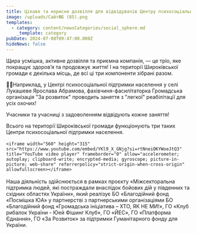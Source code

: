```yaml
---
title: Цікаве та корисне дозвілля для відвідувачів Центру психосоціальної підтримки
image: /uploads/СайтФБ (85).png
templates:
  - category: content/newsCategories/social_sphere.md
    _template: category
pubDate: 2024-07-08T09:47:00.000Z
hideNews: false
---
```


Щира усмішка, активне дозвілля та приємна компанія, — це тріо, яке покращує здоров’я та продовжує життя! І на території Широківської громади є декілька місць, де всі ці три компоненти зібрані разом. 

🧘‍♀️Наприклад, у Центрі психосоціальної підтримки населення у селі Лукашеве Ярослава Абрамова, фахівчиня-фасилітаторка Громадська організація "За розвиток" проводить заняття з "легкої" реабілітації для усіх охочих!

Учасники та учасниці з задоволенням відвідують кожне заняття! 

Всього на території Широківської громади функціонують три таких Центри психосоціальної підтримки населення.\
\
`<iframe width="560" height="315" src="https://www.youtube.com/embed/YKl9_X_GNjg?si=rtNneiOKYWoeJtQ3" title="YouTube video player" frameborder="0" allow="accelerometer; autoplay; clipboard-write; encrypted-media; gyroscope; picture-in-picture; web-share" referrerpolicy="strict-origin-when-cross-origin" allowfullscreen></iframe>`\
\
Наша діяльність здійснюється в рамках проєкту «Міжсекторальна підтримка людей, які постраждали внаслідок бойових дій у південних та східних областях України», який реалізує БО «Благодійний фонд «Посмішка ЮА» у партнерстві з партнерськими організаціями БО «Благодійний фонд «Громадська ініціатива – ХТО, ЯК НЕ МИ!», ГО «Клуб рибалок України - Юей Фішинг Клуб», ГО «ЙЕС», ГО «Платформа Єднання», ГО «За Розвиток» за підтримки Гуманітарного фонду для України.
